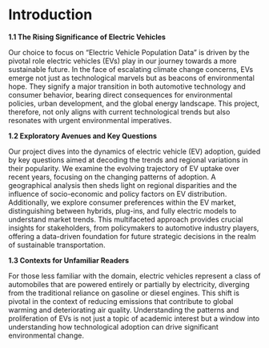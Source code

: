 # Introduction

**1.1 The Rising Significance of Electric Vehicles**

Our choice to focus on "Electric Vehicle Population Data" is driven by the pivotal role electric vehicles (EVs) play in our journey towards a more sustainable future. In the face of escalating climate change concerns, EVs emerge not just as technological marvels but as beacons of environmental hope. They signify a major transition in both automotive technology and consumer behavior, bearing direct consequences for environmental policies, urban development, and the global energy landscape. This project, therefore, not only aligns with current technological trends but also resonates with urgent environmental imperatives.

**1.2 Exploratory Avenues and Key Questions**

Our project dives into the dynamics of electric vehicle (EV) adoption, guided by key questions aimed at decoding the trends and regional variations in their popularity. We examine the evolving trajectory of EV uptake over recent years, focusing on the changing patterns of adoption. A geographical analysis then sheds light on regional disparities and the influence of socio-economic and policy factors on EV distribution. Additionally, we explore consumer preferences within the EV market, distinguishing between hybrids, plug-ins, and fully electric models to understand market trends. This multifaceted approach provides crucial insights for stakeholders, from policymakers to automotive industry players, offering a data-driven foundation for future strategic decisions in the realm of sustainable transportation.

**1.3 Contexts for Unfamiliar Readers**

For those less familiar with the domain, electric vehicles represent a class of automobiles that are powered entirely or partially by electricity, diverging from the traditional reliance on gasoline or diesel engines. This shift is pivotal in the context of reducing emissions that contribute to global warming and deteriorating air quality. Understanding the patterns and proliferation of EVs is not just a topic of academic interest but a window into understanding how technological adoption can drive significant environmental change.
